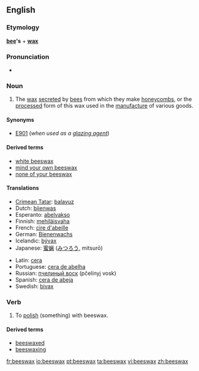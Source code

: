 ==English==

===Etymology===
'''[[bee]]'s''' + '''[[wax]]'''

===Pronunciation===
* {{audio|en-us-beeswax.ogg|Audio (US)}}

===Noun===
{{wikipedia}}
{{en-noun|-}}

# The [[wax]] [[secrete]]d by [[bee]]s from which they make [[honeycomb]]s, or the [[processed]] form of this wax used in the [[manufacture]] of various goods.

====Synonyms====
* [[E901]] (''when used as a [[glazing agent]]'')

====Derived terms====
* [[white beeswax]]
* [[mind your own beeswax]]
* [[none of your beeswax]]

====Translations====
{{trans-top|wax secreted by bees}}
* [[Crimean Tatar]]: [[balavuz]]
* Dutch: [[bijenwas]] {{m}}
* Esperanto: [[abelvakso]]
* Finnish: [[mehiläisvaha]]
* French: [[cire d'abeille]] {{f}}
* German: [[Bienenwachs]] {{n}}
* Icelandic: [[bývax]] {{n}}
* Japanese: [[蜜蝋]] ([[みつろう]], mitsurō)
{{trans-mid}}
* Latin: [[cera]] {{f}}
* Portuguese: [[cera de abelha]] {{f}}
* Russian: [[пчелиный воск]] (pčelínyj vosk) {{m}}
* Spanish: [[cera de abeja]] {{f}}
* Swedish: [[bivax]] {{n}}
{{trans-bottom}}

===Verb===
{{en-verb|beeswax|es}}

# {{transitive}} To [[polish]] (something) with beeswax.

====Derived terms====
* [[beeswaxed]]<!--adjective-->
* [[beeswaxing]]<!--noun-->

[[fr:beeswax]]
[[io:beeswax]]
[[pt:beeswax]]
[[ta:beeswax]]
[[vi:beeswax]]
[[zh:beeswax]]